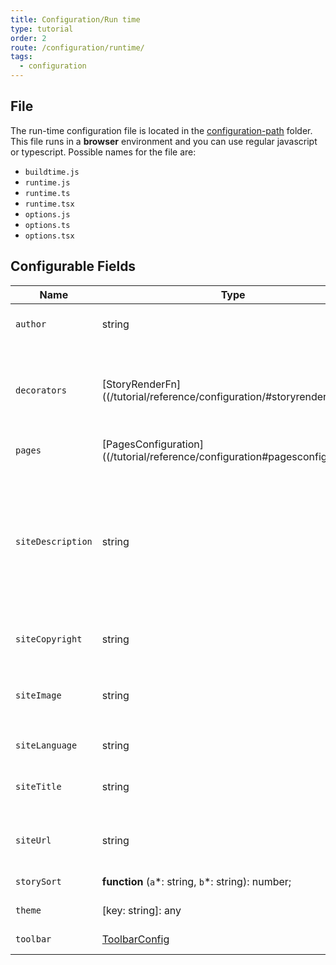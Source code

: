 ```yaml
---
title: Configuration/Run time
type: tutorial
order: 2
route: /configuration/runtime/
tags:
  - configuration
---
```


## File
The run-time configuration file is located in the [configuration-path](/configuration/overview/#configuration-path) folder.
This file runs in a **browser** environment and you can use regular javascript or typescript.
Possible names for the file are:
- `buildtime.js`
- `runtime.js`
- `runtime.ts`
- `runtime.tsx`
- `options.js`
- `options.ts`
- `options.tsx`

## Configurable Fields

| Name              | Type                                                                                                                       | Description                                                                                                                                                                          |
| ----------------- | -------------------------------------------------------------------------------------------------------------------------- | ------------------------------------------------------------------------------------------------------------------------------------------------------------------------------------ |
| `author`          | string                                                                                                                     | author: Default is "@component-controls"                                                                                                                                             |
| `decorators`      | [StoryRenderFn]((/tutorial/reference/configuration/#storyrenderfn)\[]                                                      | story decorator functions - used to wrap stories. Example: \[story => &lt;ThemeProvider>{story()}&lt;/ThemeProvider>]                                                                 |
| `pages`           | [PagesConfiguration]((/tutorial/reference/configuration#pagesconfiguration)                                                | page types configurations                                                                                                                                                            |
| `siteDescription` | string                                                                                                                     | site description. siteDescription: Default is "Component controls stories. Write your components documentation with MDX and JSX. Design, develop, test and review in a single site." |
| `siteCopyright` | string                                                                                                                     | copyright notice displayed in the footer|
| `siteImage`       | string                                                                                                                     | link to site image, used in page meta tag `<meta name="image" content={siteLanguage} />`                                                                                                                                                                     |
| `siteLanguage`    | string                                                                                                                     | site language, Deault is "en"                                                                                                                                                        |
| `siteTitle`       | string                                                                                                                     | standalone site title. Default is "Component controls"                                                                                                                               |
| `siteUrl`         | string                                                                                                                     | Deployed site url. Default is "https://component-controls.com"                                                                                                   |
| `storySort`       | **function** (`a`\*: string, `b`\*: string): number;                                                                       | story sorting function                                                                                                                                                               |
| `theme`           | \[key: string]: any                                                                                                        | theme-ui theme configuration                                                                                                                                                         |
| `toolbar`         | [ToolbarConfig](/tutorial/reference/configuration#toolbarconfig)                                                           | custom toolbar items                                                                                              
